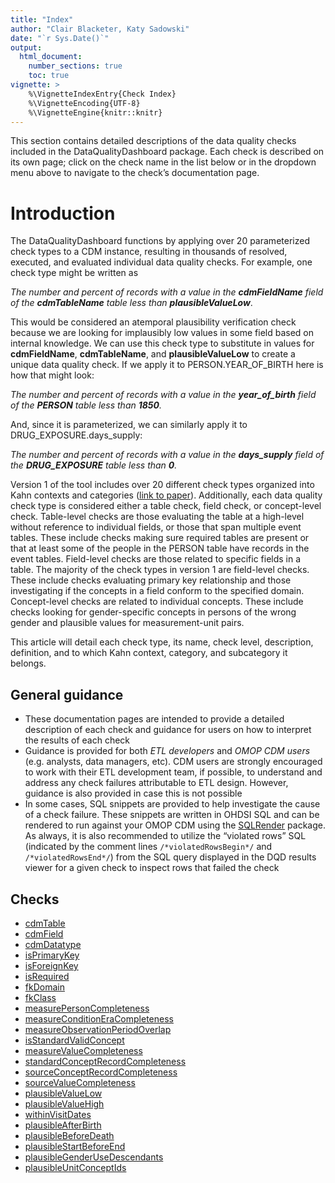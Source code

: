 ```yaml
---
title: "Index"
author: "Clair Blacketer, Katy Sadowski"
date: "`r Sys.Date()`"
output:
  html_document:
    number_sections: true
    toc: true
vignette: >
    %\VignetteIndexEntry{Check Index}
    %\VignetteEncoding{UTF-8}
    %\VignetteEngine{knitr::knitr}
---
```


This section contains detailed descriptions of the data quality checks included in the DataQualityDashboard package. 
Each check is described on its own page; click on the check name in the list below or in the dropdown menu 
above to navigate to the check's documentation page.

# Introduction

The DataQualityDashboard functions by applying over 20 parameterized check types to a CDM instance, resulting in thousands of resolved, executed, and evaluated individual data quality checks. For example, one check type might be written as 

*The number and percent of records with a value in the **cdmFieldName** field of the **cdmTableName** table less than **plausibleValueLow***.

This would be considered an atemporal plausibility verification check because we are looking for implausibly low values in some field based on internal knowledge. We can use this check type to substitute in values for **cdmFieldName**, **cdmTableName**, and **plausibleValueLow** to create a unique data quality check. If we apply it to PERSON.YEAR_OF_BIRTH here is how that might look: 

*The number and percent of records with a value in the **year_of_birth** field of the **PERSON** table less than **1850**.* 

And, since it is parameterized, we can similarly apply it to DRUG_EXPOSURE.days_supply: 

*The number and percent of records with a value in the **days_supply** field of the **DRUG_EXPOSURE** table less than **0**.*

Version 1 of the tool includes over 20 different check types organized into Kahn contexts and categories ([link to paper](https://www.ncbi.nlm.nih.gov/pmc/articles/PMC5051581/)). Additionally, each data quality check type is considered either a table check, field check, or concept-level check. Table-level checks are those evaluating the table at a high-level without reference to individual fields, or those that span multiple event tables. These include checks making sure required tables are present or that at least some of the people in the PERSON table have records in the event tables. Field-level checks are those related to specific fields in a table. The majority of the check types in version 1 are field-level checks. These include checks evaluating primary key relationship and those investigating if the concepts in a field conform to the specified domain. Concept-level checks are related to individual concepts. These include checks looking for gender-specific concepts in persons of the wrong gender and plausible values for measurement-unit pairs.

This article will detail each check type, its name, check level, description, definition, and to which Kahn context, category, and subcategory it belongs.

## General guidance

- These documentation pages are intended to provide a detailed description of each check and guidance for users on how to interpret the results of each check
- Guidance is provided for both *ETL developers* and *OMOP CDM users* (e.g. analysts, data managers, etc).  CDM users are strongly encouraged to work with their ETL development team, if possible, to understand and address any check failures attributable to ETL design.  However, guidance is also provided in case this is not possible
- In some cases, SQL snippets are provided to help investigate the cause of a check failure. These snippets are written in OHDSI SQL and can be rendered to run against your OMOP CDM using the [SQLRender](checks/https://ohdsi.github.io/SqlRender/) package.  As always, it is also recommended to utilize the "violated rows" SQL (indicated by the comment lines `/*violatedRowsBegin*/` and `/*violatedRowsEnd*/`) from the SQL query displayed in the DQD results viewer for a given check to inspect rows that failed the check

## Checks

- [cdmTable](checks/cdmTable.html)
- [cdmField](checks/cdmField.html)
- [cdmDatatype](checks/cdmDatatype.html)
- [isPrimaryKey](checks/isPrimaryKey.html)
- [isForeignKey](checks/isForeignKey.html)
- [isRequired](checks/isRequired.html)
- [fkDomain](checks/fkDomain.html)
- [fkClass](checks/fkClass.html)
- [measurePersonCompleteness](checks/measurePersonCompleteness.html)
- [measureConditionEraCompleteness](checks/measureConditionEraCompleteness.html)
- [measureObservationPeriodOverlap](checks/measureObservationPeriodOverlap.html)
- [isStandardValidConcept](checks/isStandardValidConcept.html)
- [measureValueCompleteness](checks/measureValueCompleteness.html)
- [standardConceptRecordCompleteness](checks/standardConceptRecordCompleteness.html)
- [sourceConceptRecordCompleteness](checks/sourceConceptRecordCompleteness.html)
- [sourceValueCompleteness](checks/sourceValueCompleteness.html)
- [plausibleValueLow](checks/plausibleValueLow.html)
- [plausibleValueHigh](checks/plausibleValueHigh.html)
- [withinVisitDates](checks/withinVisitDates.html)
- [plausibleAfterBirth](checks/plausibleAfterBirth.html)
- [plausibleBeforeDeath](checks/plausibleBeforeDeath.html)
- [plausibleStartBeforeEnd](checks/plausibleStartBeforeEnd.html)
- [plausibleGenderUseDescendants](checks/plausibleGenderUseDescendants.html)
- [plausibleUnitConceptIds](checks/plausibleUnitConceptIds.html)
